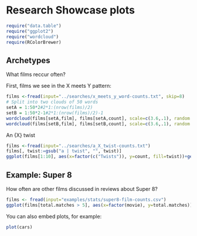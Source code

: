 Research Showcase plots
========================================================

```r
require("data.table")
require("ggplot2")
require("wordcloud")
require(RColorBrewer)
```

## Archetypes
What films reccur often?

First, films we see in the X meets Y pattern:

```r
films <-fread(input="../searches/x_meets_y_word-counts.txt", skip=8)
# Split into two clouds of 50 words
setA = 1:50*2#2*1:(nrow(films)/2)
setB = 1:50*2-1#2*1:(nrow(films)/2)-1
wordcloud(films[setA,film], films[setA,count], scale=c(3.6,.1), random.order=FALSE, rot.per=.15, colors=brewer.pal(8,"Dark2"))
wordcloud(films[setB,film], films[setB,count], scale=c(3.6,.1), random.order=FALSE, rot.per=.15, colors=brewer.pal(8,"Dark2"))
```

An {X} twist
```r
films <-fread(input="../searches/a_X_twist-counts.txt")
films[, twist:=gsub("a | twist", "", twist)]
ggplot(films[1:10], aes(x=factor(c("Twists")), y=count, fill=twist))+geom_bar(stat="identity")+theme_minimal()+ geom_text(aes(label = twist, size = count), hjust = 0.5, vjust = 3, position =     "stack")+ scale_size(range=c(3,6))
```

## Example: Super 8
How often are other films discussed in reviews about Super 8?

```r
films <- fread(input="examples/stats/super8-film-counts.csv")
ggplot(films[total.matches > 5], aes(x=factor(movie), y=total.matches))+geom_bar(stat="identity")+theme_minimal()
```

You can also embed plots, for example:

```r
plot(cars)
```

